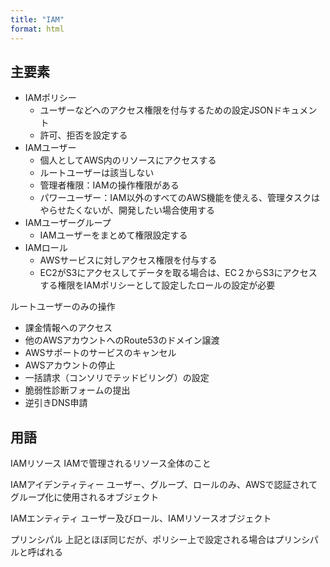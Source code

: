 ```yaml
---
title: "IAM"
format: html
---
```


## 主要素

* IAMポリシー
  * ユーザーなどへのアクセス権限を付与するための設定JSONドキュメント
  * 許可、拒否を設定する
* IAMユーザー
  * 個人としてAWS内のリソースにアクセスする
  * ルートユーザーは該当しない
  * 管理者権限：IAMの操作権限がある
  * パワーユーザー：IAM以外のすべてのAWS機能を使える、管理タスクはやらせたくないが、開発したい場合使用する
* IAMユーザーグループ
  * IAMユーザーをまとめて権限設定する
* IAMロール
  * AWSサービスに対しアクセス権限を付与する
  * EC2がS3にアクセスしてデータを取る場合は、EC２からS3にアクセスする権限をIAMポリシーとして設定したロールの設定が必要

ルートユーザーのみの操作

* 課金情報へのアクセス
* 他のAWSアカウントへのRoute53のドメイン譲渡
* AWSサポートのサービスのキャンセル
* AWSアカウントの停止
* 一括請求（コンソリでテッドビリング）の設定
* 脆弱性診断フォームの提出
* 逆引きDNS申請

## 用語

IAMリソース
IAMで管理されるリソース全体のこと

IAMアイデンティティー
ユーザー、グループ、ロールのみ、AWSで認証されてグループ化に使用されるオブジェクト

IAMエンティティ
ユーザー及びロール、IAMリソースオブジェクト

プリンシパル
上記とほぼ同じだが、ポリシー上で設定される場合はプリンシパルと呼ばれる
